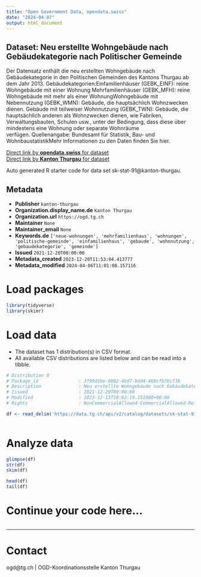 ```yaml
---
title: "Open Government Data, opendata.swiss"
date: "2024-04-07"
output: html_document
---
```


## Dataset: Neu erstellte Wohngebäude nach Gebäudekategorie nach Politischer Gemeinde

Der Datensatz enthält die neu erstellten Wohngebäude nach Gebäudekategorie in den Politischen Gemeinden des Kantons Thurgau ab dem Jahr 2013. Gebäudekategorien:Einfamilienhäuser (GEBK_EINF): reine Wohngebäude mit einer Wohnung Mehrfamilienhäuser (GEBK_MFH): reine Wohngebäude mit mehr als einer WohnungWohngebäude mit Nebennutzung (GEBK_WMN): Gebäude, die hauptsächlich Wohnzwecken dienen. Gebäude mit teilweiser Wohnnutzung (GEBK_TWN): Gebäude, die hauptsächlich anderen als Wohnzwecken dienen, wie Fabriken, Verwaltungsbauten, Schulen usw., unter der Bedingung, dass diese über mindestens eine Wohnung oder separate Wohnräume verfügen. Quellenangabe: Bundesamt für Statistik, Bau- und WohnbaustatistikMehr Informationen zu den Daten finden Sie hier.

[Direct link by **opendata.swiss** for dataset](https://opendata.swiss/de/dataset/neu-erstellte-wohngebaude-nach-gebaudekategorie-nach-politischer-gemeinde)<br>
[Direct link by **Kanton Thurgau** for dataset](https://data.tg.ch/explore/dataset/sk-stat-91/)

Auto generated R starter code for data set sk-stat-91@kanton-thurgau.

## Metadata

- **Publisher** `kanton-thurgau`
- **Organization.display_name.de** `Kanton Thurgau`
- **Organization.url** `https://ogd.tg.ch`
- **Maintainer** `None`
- **Maintainer_email** `None`
- **Keywords.de** `['neue-wohnungen', 'mehrfamilienhaus', 'wohnungen', 'politische-gemeinde', 'einfamilienhaus', 'gebaude', 'wohnnutzung', 'gebaudekategorie', 'gemeinde']`
- **Issued** `2021-12-20T00:00:00`
- **Metadata_created** `2023-12-20T11:53:04.413777`
- **Metadata_modified** `2024-04-06T11:01:08.157116`


# Load packages

```r

library(tidyverse)
library(skimr)

```

# Load data

-   The dataset has 1 distribution(s) in CSV format.
-   All available CSV distributions are listed below and can be read into a tibble.

```r

# Distribution 0
# Package_id               : 3f99d1be-0802-4bd7-bdd4-468cfb7bcf3b
# Description              : Neu erstellte Wohngebäude nach Gebäudekategorie nach Politischer Gemeinde (csv)
# Issued                   : 2021-12-20T00:00:00
# Modified                 : 2023-12-13T10:02:19.151000+00:00
# Rights                   : NonCommercialAllowed-CommercialAllowed-ReferenceRequired

df <- read_delim('https://data.tg.ch/api/v2/catalog/datasets/sk-stat-91/exports/csv')



```

# Analyze data

```r

glimpse(df)
str(df)
skim(df)

head(df)
tail(df)

```

# Continue your code here...

```r

```

------------------------------------------------------------------------

# Contact

ogd@tg.ch | OGD-Koordinationsstelle Kanton Thurgau
